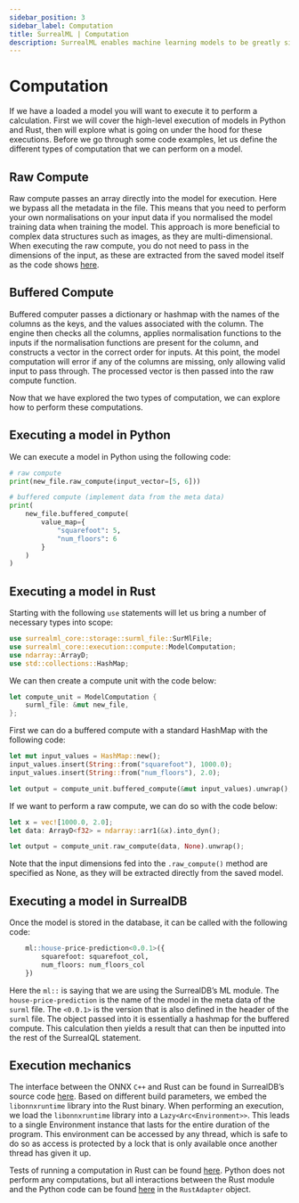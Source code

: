 ```yaml
---
sidebar_position: 3
sidebar_label: Computation
title: SurrealML | Computation
description: SurrealML enables machine learning models to be greatly simplified, ensuring reproducibility and consistency in machine learning pipelines.
---
```


# Computation

If we have a loaded a model you will want to execute it to perform a calculation. First we will cover the high-level execution of models in Python and Rust, then will explore what is going on under the hood for these executions. Before we go through some code examples, let us define the different types of computation that we can perform on a model.

## Raw Compute

Raw compute passes an array directly into the model for execution. Here we bypass all the metadata in the file. This means that you need to perform your own normalisations on your input data if you normalised the model training data when training the model. This approach is more beneficial to complex data structures such as images, as they are multi-dimensional. When executing the raw compute, you do not need to pass in the dimensions of the input, as these are extracted from the saved model itself as the code shows [here](https://github.com/surrealdb/surrealml/blob/34baa045da9184ccd1479220e6205dd298b78ee3/modules/core/src/execution/compute.rs#L80C68-L80C75).

## Buffered Compute

Buffered computer passes a dictionary or hashmap with the names of the columns as the keys, and the values associated with the column. The engine then checks all the columns, applies normalisation functions to the inputs if the normalisation functions are present for the column, and constructs a vector in the correct order for inputs. At this point, the model computation will error if any of the columns are missing, only allowing valid input to pass through. The processed vector is then passed into the raw compute function.

Now that we have explored the two types of computation, we can explore how to perform these computations.

## Executing a model in Python

We can execute a model in Python using the following code:

```python
# raw compute
print(new_file.raw_compute(input_vector=[5, 6]))

# buffered compute (implement data from the meta data)
print(
	new_file.buffered_compute(
		value_map={
			"squarefoot": 5, 
			"num_floors": 6
		}
	)
)
```

## Executing a model in Rust

Starting with the following `use` statements will let us bring a number of necessary types into scope:

```rust
use surrealml_core::storage::surml_file::SurMlFile;
use surrealml_core::execution::compute::ModelComputation;
use ndarray::ArrayD;
use std::collections::HashMap;
```

We can then create a compute unit with the code below:

```rust
let compute_unit = ModelComputation {
    surml_file: &mut new_file,
};
```

First we can do a buffered compute with a standard HashMap with the following code:

```rust
let mut input_values = HashMap::new();
input_values.insert(String::from("squarefoot"), 1000.0);
input_values.insert(String::from("num_floors"), 2.0);

let output = compute_unit.buffered_compute(&mut input_values).unwrap();
```

If we want to perform a raw compute, we can do so with the code below:

```rust
let x = vec![1000.0, 2.0];
let data: ArrayD<f32> = ndarray::arr1(&x).into_dyn();

let output = compute_unit.raw_compute(data, None).unwrap();
```

Note that the input dimensions fed into the `.raw_compute()` method are specified as None, as they will be extracted directly from the saved model.

## Executing a model in SurrealDB

Once the model is stored in the database, it can be called with the following code:

```sql
	ml::house-price-prediction<0.0.1>({
		squarefoot: squarefoot_col,
		num_floors: num_floors_col
	})
```

Here the `ml::` is saying that we are using the SurrealDB’s ML module. The `house-price-prediction` is the name of the model in the meta data of the `surml` file. The `<0.0.1>` is the version that is also defined in the header of the `surml` file. The object passed into it is essentially a hashmap for the buffered compute.  This calculation then yields a result that can then be inputted into the rest of the SurrealQL statement.

## Execution mechanics

The interface between the ONNX `C++` and Rust can be found in SurrealDB’s source code [here](https://github.com/surrealdb/surrealml/blob/main/modules/core/src/execution/onnx_environment.rs). Based on different build parameters, we embed the `libonnxruntime` library into the Rust binary. When performing an execution, we load the `libonnxruntime` library into a `Lazy<Arc<Environment>>`. This leads to a single Environment instance that lasts for the entire duration of the program. This environment can be accessed by any thread, which is safe to do so as access is protected by a lock that is only available once another thread has given it up.

Tests of running a computation in Rust can be found [here](https://github.com/surrealdb/surrealml/blob/34baa045da9184ccd1479220e6205dd298b78ee3/modules/core/src/execution/compute.rs#L161). Python does not perform any computations, but all interactions between the Rust module and the Python code can be found [here](https://github.com/surrealdb/surrealml/blob/develop/surrealml/rust_adapter.py) in the `RustAdapter` object.
